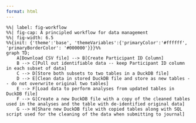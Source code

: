 ```yaml
---
format: html
---
```

```mermaid
%%| label: fig-workflow
%%| fig-cap: A principled workflow for data management
%%| fig-width: 6.5
%%{init: {'theme':'base', 'themeVariables':{'primaryColor':'#ffffff', 'primaryBorderColor': '#000000'}}}%%
graph TD;
    A[Download CSV file] --> B[Create Participant ID Column]
    B --> C[Pull out identifiable data -- keep Participant ID column in each subset of data]
    C --> D[Store both subsets to two tables in a DuckDB file]
    D --> E[Clean data in stored DuckDB file and store as new tables -- do not overwrite original two tables]
    E --> F[Load data to perform analyses from updated tables in DuckDB file]
    F --> G[Create a new DuckDB file with a copy of the cleaned tables used in the analyses and the table with de-identified original data]
    G --> H[Share new DuckDB file with copied tables along with SQL script used for the cleaning of the data when submitting to journal]
```